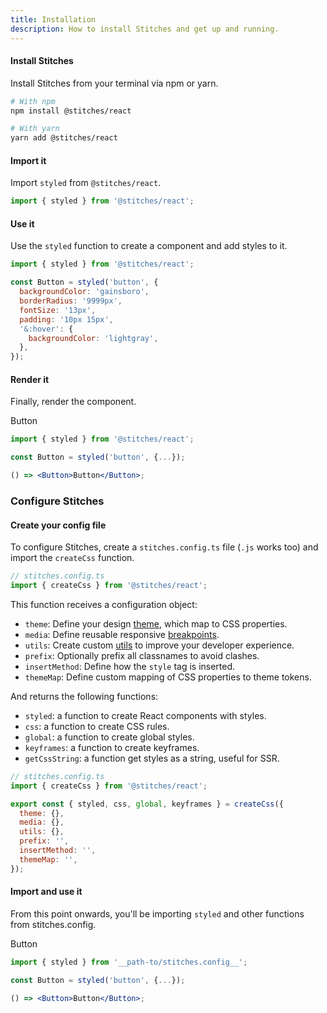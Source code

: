 ```yaml
---
title: Installation
description: How to install Stitches and get up and running.
---
```


#### Install Stitches

Install Stitches from your terminal via npm or yarn.

```bash
# With npm
npm install @stitches/react

# With yarn
yarn add @stitches/react
```

#### Import it

Import `styled` from `@stitches/react`.

```js
import { styled } from '@stitches/react';
```

#### Use it

Use the `styled` function to create a component and add styles to it.

```jsx line=3-11
import { styled } from '@stitches/react';

const Button = styled('button', {
  backgroundColor: 'gainsboro',
  borderRadius: '9999px',
  fontSize: '13px',
  padding: '10px 15px',
  '&:hover': {
    backgroundColor: 'lightgray',
  },
});
```

#### Render it

Finally, render the component.

<Preview>
  <DemoButton>Button</DemoButton>
</Preview>

```jsx line=5
import { styled } from '@stitches/react';

const Button = styled('button', {...});

() => <Button>Button</Button>;
```

### Configure Stitches

#### Create your config file

To configure Stitches, create a `stitches.config.ts` file (`.js` works too) and import the `createCss` function.

```jsx
// stitches.config.ts
import { createCss } from '@stitches/react';
```

This function receives a configuration object:

- `theme`: Define your design [theme](/docs/tokens), which map to CSS properties.
- `media`: Define reusable responsive [breakpoints](/docs/breakpoints).
- `utils`: Create custom [utils](/docs/utils) to improve your developer experience.
- `prefix`: Optionally prefix all classnames to avoid clashes.
- `insertMethod`: Define how the `style` tag is inserted.
- `themeMap`: Define custom mapping of CSS properties to theme tokens.

And returns the following functions:

- `styled`: a function to create React components with styles.
- `css`: a function to create CSS rules.
- `global`: a function to create global styles.
- `keyframes`: a function to create keyframes.
- `getCssString`: a function get styles as a string, useful for SSR.

```js
// stitches.config.ts
import { createCss } from '@stitches/react';

export const { styled, css, global, keyframes } = createCss({
  theme: {},
  media: {},
  utils: {},
  prefix: '',
  insertMethod: '',
  themeMap: '',
});
```

#### Import and use it

From this point onwards, you'll be importing `styled` and other functions from <h id="one" index="1">stitches.config</h>.

<Preview>
  <DemoButton>Button</DemoButton>
</Preview>

```jsx id=one line=1
import { styled } from '__path-to/stitches.config__';

const Button = styled('button', {...});

() => <Button>Button</Button>;
```
